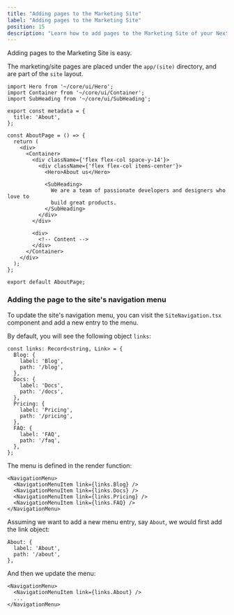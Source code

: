 ```yaml
---
title: "Adding pages to the Marketing Site"
label: "Adding pages to the Marketing Site"
position: 15
description: "Learn how to add pages to the Marketing Site of your Next.js Supabase application, and how to add them to the navigation menu."
---
```


Adding pages to the Marketing Site is easy.

The marketing/site pages are placed under the `app/(site)` directory, and are part of the `site` layout.

```tsx title="app/(site)/about/page.tsx"
import Hero from '~/core/ui/Hero';
import Container from '~/core/ui/Container';
import SubHeading from '~/core/ui/SubHeading';

export const metadata = {
  title: 'About',
};

const AboutPage = () => {
  return (
    <div>
      <Container>
        <div className={'flex flex-col space-y-14'}>
          <div className={'flex flex-col items-center'}>
            <Hero>About us</Hero>

            <SubHeading>
              We are a team of passionate developers and designers who love to
              build great products.
            </SubHeading>
          </div>
        </div>

        <div>
          <!-- Content -->
        </div>
      </Container>
    </div>
  );
};

export default AboutPage;
```

### Adding the page to the site's navigation menu

To update the site's navigation menu, you can visit the `SiteNavigation.tsx` component and add a new entry to the menu.

By default, you will see the following object `links`:

```tsx title="components/SiteNavigation.tsx"
const links: Record<string, Link> = {
  Blog: {
    label: 'Blog',
    path: '/blog',
  },
  Docs: {
    label: 'Docs',
    path: '/docs',
  },
  Pricing: {
    label: 'Pricing',
    path: '/pricing',
  },
  FAQ: {
    label: 'FAQ',
    path: '/faq',
  },
};
```

The menu is defined in the render function:

```tsx
<NavigationMenu>
  <NavigationMenuItem link={links.Blog} />
  <NavigationMenuItem link={links.Docs} />
  <NavigationMenuItem link={links.Pricing} />
  <NavigationMenuItem link={links.FAQ} />
</NavigationMenu>
```

Assuming we want to add a new menu entry, say `About`, we would first add the link object:

```tsx
About: {
  label: 'About',
  path: '/about',
},
```

And then we update the menu:

```tsx
<NavigationMenu>
  <NavigationMenuItem link={links.About} />
  ...
</NavigationMenu>
```